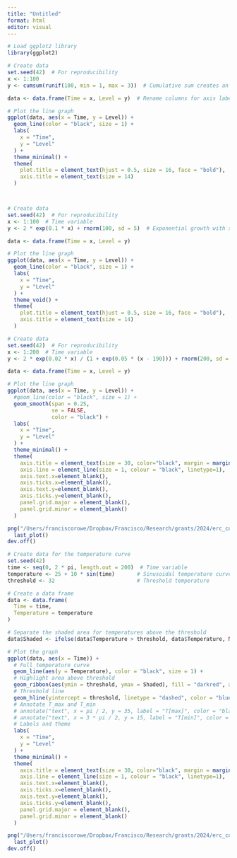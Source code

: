 ```yaml
---
title: "Untitled"
format: html
editor: visual
---
```


```r

# Load ggplot2 library
library(ggplot2)

# Create data
set.seed(42)  # For reproducibility
x <- 1:100
y <- cumsum(runif(100, min = 1, max = 3))  # Cumulative sum creates an increasing trend

data <- data.frame(Time = x, Level = y)  # Rename columns for axis labels

# Plot the line graph
ggplot(data, aes(x = Time, y = Level)) +
  geom_line(color = "black", size = 1) +
  labs(
    x = "Time",
    y = "Level"
  ) +
  theme_minimal() +
  theme(
    plot.title = element_text(hjust = 0.5, size = 16, face = "bold"),
    axis.title = element_text(size = 14)
  )




```

```r

# Create data
set.seed(42)  # For reproducibility
x <- 1:100  # Time variable
y <- 2 * exp(0.1 * x) + rnorm(100, sd = 5)  # Exponential growth with some noise

data <- data.frame(Time = x, Level = y)

# Plot the line graph
ggplot(data, aes(x = Time, y = Level)) +
  geom_line(color = "black", size = 1) +
  labs(
    x = "Time",
    y = "Level"
  ) +
  theme_void() +
  theme(
    plot.title = element_text(hjust = 0.5, size = 16, face = "bold"),
    axis.title = element_text(size = 14)
  )

```

```r


# Create data
set.seed(42)  # For reproducibility
x <- 1:200  # Time variable
y <- 2 * exp(0.02 * x) / (1 + exp(0.05 * (x - 190))) + rnorm(200, sd = 3)  # Exponential rise, peak, decline, and bounce

data <- data.frame(Time = x, Level = y)

# Plot the line graph
ggplot(data, aes(x = Time, y = Level)) +
  #geom_line(color = "black", size = 1) +
  geom_smooth(span = 0.25, 
              se = FALSE, 
              color = "black") +
  labs(
    x = "Time",
    y = "Level"
  ) +
  theme_minimal() +
  theme(
    axis.title = element_text(size = 30, color="black", margin = margin(t = 10), hjust = 1),
    axis.line = element_line(size = 1, colour = "black", linetype=1),
    axis.text.x=element_blank(), 
    axis.ticks.x=element_blank(), 
    axis.text.y=element_blank(), 
    axis.ticks.y=element_blank(),
    panel.grid.major = element_blank(),
    panel.grid.minor = element_blank()
  )

```

```r
png("/Users/franciscorowe/Dropbox/Francisco/Research/grants/2024/erc_consolidator/forms/figs/trend.png", units="in", width=10, height=4, res=300, bg = "transparent")
  last_plot()
dev.off()
```

```r
# Create data for the temperature curve
set.seed(42)
time <- seq(0, 2 * pi, length.out = 200)  # Time variable
temperature <- 25 + 10 * sin(time)       # Sinusoidal temperature curve
threshold <- 32                          # Threshold temperature

# Create a data frame
data <- data.frame(
  Time = time,
  Temperature = temperature
)

# Separate the shaded area for temperatures above the threshold
data$Shaded <- ifelse(data$Temperature > threshold, data$Temperature, NA)

# Plot the graph
ggplot(data, aes(x = Time)) +
  # Full temperature curve
  geom_line(aes(y = Temperature), color = "black", size = 1) +
  # Highlight area above threshold
  geom_ribbon(aes(ymin = threshold, ymax = Shaded), fill = "darkred", alpha = 0.5, na.rm = TRUE) +
  # Threshold line
  geom_hline(yintercept = threshold, linetype = "dashed", color = "blue", size = 1) +
  # Annotate T_max and T_min
  # annotate("text", x = pi / 2, y = 35, label = "T[max]", color = "black", fontface = "italic") +
  # annotate("text", x = 3 * pi / 2, y = 15, label = "T[min]", color = "black", fontface = "italic") +
  # Labels and theme
  labs(
    x = "Time",
    y = "Level"
  ) +
  theme_minimal() +
  theme(
    axis.title = element_text(size = 30, color="black", margin = margin(t = 10), hjust = 1),
    axis.line = element_line(size = 1, colour = "black", linetype=1),
    axis.text.x=element_blank(), 
    axis.ticks.x=element_blank(), 
    axis.text.y=element_blank(), 
    axis.ticks.y=element_blank(),
    panel.grid.major = element_blank(),
    panel.grid.minor = element_blank()
  )
```

```r
png("/Users/franciscorowe/Dropbox/Francisco/Research/grants/2024/erc_consolidator/forms/figs/threshold.png", units="in", width=10, height=4, res=300, bg = "transparent")
  last_plot()
dev.off()
```
